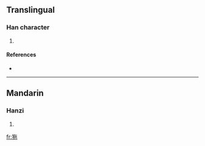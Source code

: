 ==Translingual==

===Han character===
{{Han char|rn=94|rad=犬|as=05|sn=8|four=|canj=大竹人心木 (KHOPD)}}

# {{defn|Han|sort=犬05}}

====References====
* {{Han ref|kx=0708.280|dkj=20332|dj=1121.110|hdz=21340.080|uh=72CF|ud=29391}}

----

==Mandarin==

===Hanzi===
{{cmn-hanzi|pin=[[tuó]] ([[tuo2]])|wg=t'o<sup>2</sup>}}

# {{defn|Mandarin|sort=犬05}}

[[fr:狏]]